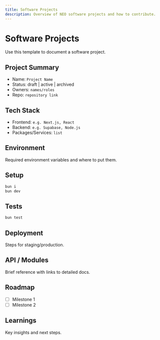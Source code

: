 ```yaml
---
title: Software Projects
description: Overview of NEO software projects and how to contribute.
---
```


# Software Projects

Use this template to document a software project.

## Project Summary

- Name: `Project Name`
- Status: draft | active | archived
- Owners: `names/roles`
- Repo: `repository link`

## Tech Stack

- Frontend: `e.g. Next.js, React`
- Backend: `e.g. Supabase, Node.js`
- Packages/Services: `list`

## Environment

Required environment variables and where to put them.

## Setup

```bash
bun i
bun dev
```

## Tests

```bash
bun test
```

## Deployment

Steps for staging/production.

## API / Modules

Brief reference with links to detailed docs.

## Roadmap

- [ ] Milestone 1
- [ ] Milestone 2

## Learnings

Key insights and next steps.
